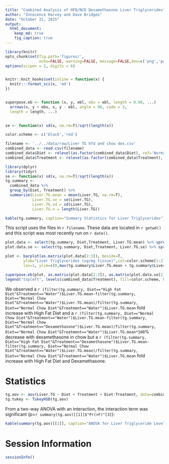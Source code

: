 ```yaml
---
title: "Combined Analysis of HFD/NCD Dexamethasone Liver Triglycerides"
author: "Innocence Harvey and Dave Bridges"
date: "October 21, 2015"
output:
  html_document:
    keep_md: true
    fig_caption: true
---
```


```r
library(knitr)
opts_chunk$set(fig.path='figures/',
               echo=FALSE, warning=FALSE, message=FALSE,dev=c('png','pdf'))
options(scipen = 2, digits = 6)


knitr::knit_hooks$set(inline = function(x) {
  knitr:::format_sci(x, 'md')
})


superpose.eb <- function (x, y, ebl, ebu = ebl, length = 0.08, ...)
  arrows(x, y + ebu, x, y - ebl, angle = 90, code = 3,
  length = length, ...)

  
se <- function(x) sd(x, na.rm=T)/sqrt(length(x))

color.scheme <- c('black','red')
```


```r
filename <- '../../data/raw/Liver TG hfd and chow dex.csv'
combined_data <- read.csv(filename)
combined_data$Diet <- relevel(as.factor(combined_data$Diet), ref='Normal Chow Diet')
combined_data$Treatment <- relevel(as.factor(combined_data$Treatment), ref='Water')

library(dplyr)
library(tidyr)
se <- function(x) sd(x, na.rm=T)/sqrt(length(x))
tg.summary <-
  combined_data %>%
  group_by(Diet, Treatment) %>%
  summarize(Liver.TG.mean = mean(Liver.TG, na.rm=T),
            Liver.TG.se = se(Liver.TG),
            Liver.TG.sd = sd(Liver.TG),
            Liver.TG.n = length(Liver.TG))

kable(tg.summary, caption="Summary Statistics for Liver Triglycerides")
```

This script uses the files in `r filename`. These data are located in `r getwd()` and this script was most recently run on `r date()`.

```r
plot.data <- select(tg.summary, Diet,Treatment, Liver.TG.mean) %>% spread(Diet, Liver.TG.mean)
plot.data.se <- select(tg.summary, Diet,Treatment, Liver.TG.se) %>% spread(Diet, Liver.TG.se)

plot <- barplot(as.matrix(plot.data[2:3]), beside=T, 
        ylab="Liver Triglycerides (ug/mg tissue)",col=color.scheme[1:2],
        las=1, ylim=c(0,max(tg.summary$Liver.TG.mean + tg.summary$Liver.TG.se)))

superpose.eb(plot, as.matrix(plot.data[2:3]), as.matrix(plot.data.se[2:3]))
legend("topleft", levels(combined_data$Treatment), fill=color.scheme, bty="n")
```

We observed a `r (filter(tg.summary, Diet=="High Fat Diet"&Treatment=="Water")$Liver.TG.mean-filter(tg.summary, Diet=="Normal Chow Diet"&Treatment=="Water")$Liver.TG.mean)/filter(tg.summary, Diet=="Normal Chow Diet"&Treatment=="Water")$Liver.TG.mean` fold increase with High Fat Diet and a `r (filter(tg.summary, Diet=="Normal Chow Diet"&Treatment=="Water")$Liver.TG.mean-filter(tg.summary, Diet=="Normal Chow Diet"&Treatment=="Dexamethasone")$Liver.TG.mean)/filter(tg.summary, Diet=="Normal Chow Diet"&Treatment=="Water")$Liver.TG.mean*100`% decrease with dexamethasone in chow but a `r (filter(tg.summary, Diet=="High Fat Diet"&Treatment=="Dexamethasone")$Liver.TG.mean-filter(tg.summary, Diet=="Normal Chow Diet"&Treatment=="Water")$Liver.TG.mean)/filter(tg.summary, Diet=="Normal Chow Diet"&Treatment=="Water")$Liver.TG.mean` fold increase with High Fat Diet and Dexamethasone.


# Statistics

```r
tg.aov <- aov(Liver.TG ~ Diet + Treatment + Diet:Treatment, data=combined_data)
tg.tukey <- TukeyHSD(tg.aov)
```

From a two-way ANOVA with an interaction, the interaction term was significant (p=`r summary(tg.aov)[[1]]$"Pr(>F)"[3]`):

```r
kable(summary(tg.aov)[[1]], caption="ANOVA for Liver Triglyceride Levels")
```

# Session Information

```r
sessionInfo()
```